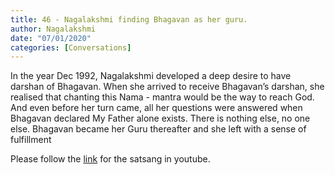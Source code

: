 ```yaml
---
title: 46 - Nagalakshmi finding Bhagavan as her guru.
author: Nagalakshmi
date: "07/01/2020"
categories: [Conversations]
---
```

In the year Dec 1992, Nagalakshmi developed a deep desire to have darshan of Bhagavan. When she arrived to receive Bhagavan's darshan, she realised that chanting this Nama - mantra would be the way to reach God. And even before her turn came, all her questions were answered when Bhagavan declared My Father alone exists. There is nothing else, no one else. Bhagavan became her Guru thereafter and she left with a sense of fulfillment
 
Please follow the [link](https://youtu.be/13t4eS3GWy4?si=RX7xlNejRjnc9ios) for the satsang in youtube.
